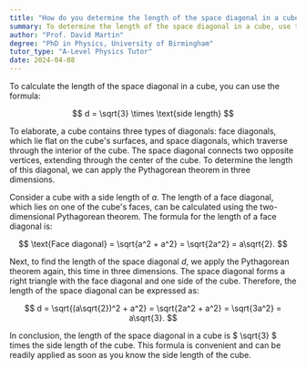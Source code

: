 ```yaml
---
title: "How do you determine the length of the space diagonal in a cube?"
summary: To determine the length of the space diagonal in a cube, use the formula; $ \sqrt{3} \times \text{side length} $.
author: "Prof. David Martin"
degree: "PhD in Physics, University of Birmingham"
tutor_type: "A-Level Physics Tutor"
date: 2024-04-08
---
```


To calculate the length of the space diagonal in a cube, you can use the formula:

$$
d = \sqrt{3} \times \text{side length}
$$

To elaborate, a cube contains three types of diagonals: face diagonals, which lie flat on the cube's surfaces, and space diagonals, which traverse through the interior of the cube. The space diagonal connects two opposite vertices, extending through the center of the cube. To determine the length of this diagonal, we can apply the Pythagorean theorem in three dimensions.

Consider a cube with a side length of $a$. The length of a face diagonal, which lies on one of the cube's faces, can be calculated using the two-dimensional Pythagorean theorem. The formula for the length of a face diagonal is:

$$
\text{Face diagonal} = \sqrt{a^2 + a^2} = \sqrt{2a^2} = a\sqrt{2}.
$$

Next, to find the length of the space diagonal $d$, we apply the Pythagorean theorem again, this time in three dimensions. The space diagonal forms a right triangle with the face diagonal and one side of the cube. Therefore, the length of the space diagonal can be expressed as:

$$
d = \sqrt{(a\sqrt{2})^2 + a^2} = \sqrt{2a^2 + a^2} = \sqrt{3a^2} = a\sqrt{3}.
$$

In conclusion, the length of the space diagonal in a cube is $ \sqrt{3} $ times the side length of the cube. This formula is convenient and can be readily applied as soon as you know the side length of the cube.
    